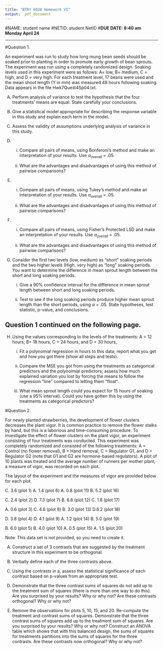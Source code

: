 ---
title: "BTRY 6020 Homework VI"
output:  pdf_document 
---



#NAME: student name
#NETID: student NetID
#**DUE DATE: 8:40 am Monday April 24**  

-----

#Question 1.

An experiment was run to study how long mung bean seeds should be soaked prior to planting in order to promote early growth of bean sprouts. The experiment was run using a completely randomized design. Soaking levels used in this experiment were as follows: A= low, B= medium, C = high, and D = very high. For each treatment level, 17 beans were used and the mean shoot length (Y in mm) was measured 48 hours following soaking. Data appears in the file Hwk7Quest4Sp04.txt.

A)	Perform analysis of variance to test the hypothesis that the four treatments' means are equal. State carefully your conclusions.

B)	Give a statistical model appropriate for describing the response variable in this study and explain each term in the model.

C)	Assess the validity of assumptions underlying analysis of variance in this study.

D)	i) Compare all pairs of means, using Bonferoni's method and make an interpretation of your results. Use $\alpha_{overall}$ = .05. 

    ii) What are the advantages and disadvantages of using this method of pairwise comparisons?

E)	i) Compare all pairs of means, using Tukey's method and make an interpretation of your results. Use $\alpha_{overall}$ = .05. 
    
    ii) What are the advantages and disadvantages of using this method of pairwise comparisons?

F)	i) Compare all pairs of means, using Fisher's Protected LSD and make an interpretation of your results. Use $\alpha_{overall}$ = .05. 
    
    ii) What are the advantages and disadvantages of using this method of pairwise comparisons?
    
G) Consider the first two levels (low, medium) as "short" soaking periods and the two higher levels (High, very high) as "long" soaking periods. You want to determine the difference in mean sprout length between the short and long soaking periods.

    i) Give a 90% confidence interval for the difference in mean sprout length between short and long soaking periods. 
    
    ii) Test to see if the long soaking periods produce higher mean sprout length than the short periods, using $\alpha$ = .05. State hypotheses, test statistic, p-value, and conclusions.
    
    
## Question 1 continued on the following page.
\pagebreak
    
H) Using the values corresponding to the levels of the treatments: A = 12 hours, B= 18 hours, C = 24 hours, and D = 30 hours,

    i) Fit a polynomial regression in hours to this data; report what you get and how you got there (show all steps and tests).
    
    ii) Compare the MSE you got from using the treatments as categorical predictors and the polynoimial predictors; assess how much explained variation you lost by forcing the means to follow the regression "line" compared to letting them "float". 
    
    iii) What mean sprout length could you expect for 15 hours of soaking (use a 95% interval). Could you have gotten this by using the treatments as categorical predictors?
    
    
#Question 2.

For newly planted strawberries, the development of flower clusters decreases the plant vigor. It is common practice to remove the flower stalks by hand, but this is a laborious and time-consuming procedure. To investigate the effect of flower clusters on the plant vigor, an experiment consisting of four treatments was conducted. This experiment was completely randomized and consisted of the following treatments: A = Control (no flower removal), B = Hand removal, C = Regulator G1, and D = Regulator G2 (note that G1 and G2 are hormone-based regulators). A plot of 10 plants was treated and the average number of runners per mother plant, a measure of vigor, was recorded on each plot. 

The layout of the experiment and the measures of vigor are provided below for each plot. 

C. 3.6 (plot 1)	A. 1.4 (plot 6)	  A. 0.8 (plot 11)	B. 5.2 (plot 16)

C. 2.4 (plot 2)	D. 7.3 (plot 7)	  B. 6.8 (plot 12)	C. 1.8 (plot 17)

A. 0.6 (plot 3)	C. 4.6 (plot 8)	  B. 3.0 (plot 13)	D.6.2 (plot 18)

D. 3.8 (plot 4)	D. 4.1 (plot 9)	  A. 1.2 (plot 14)	B. 5.0 (plot 19)

B. 6.0 (plot 5)	B. 4.0 (plot 10)	A. 0.5 (plot 15)	A. 1.5 (plot 20)

Note:  This data set is not provided, so you need to create it. 

A) Construct a set of 3 contrasts that are suggested by the treatment structure in this experiment to be orthogonal. 

B) Verbally define each of the three contrasts above. 

C) Using the contrasts in a, assess the statistical significance of each contrast based on p-values from an appropriate test.

D) Demonstrate that the three contrast sums of squares do not add up to the treatment sum of squares (there is more than one way to do this). Are you surprised by your results? Why or why not? Are these contrasts orthogonal? Why or why not?

E) Remove the observations for plots 5, 10, 15, and 20. Re-compute the treatment and contrast sums of squares. Demonstrate that the three contrast sums of squares add up to the treatment sum of squares. Are you surprised by your results? Why or why not? Construct an ANOVA table which shows that with this balanced design, the sums of squares for treatments partitions into the sums of squares for the three contrasts. Are these contrasts now orthogonal? Why or why not?


